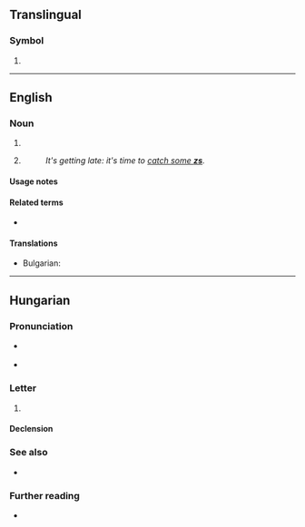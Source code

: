 {{also|Zs|ZS|zS|z's|Z's}}
==Translingual==

===Symbol===
{{mul-symbol}}

# {{SI-unit-abb|zepto|second|[[time]]}}

----

==English==

===Noun===
{{en-plural noun}}

# {{plural of|en|z}}
# {{alternative form of|en|z's|nodot=1}} {{gloss|sleep}}
#: ''It's getting late: it's time to [[catch some zs|catch some '''zs''']].''

====Usage notes====
{{U:en:plurals of letters}}

====Related terms====
* {{l|en|zzzs}}

====Translations====
{{trans-top|slang: sleep}}
* Bulgarian: {{t+|bg|сън|m}}
{{trans-mid}}
{{trans-bottom}}

----

==Hungarian==

===Pronunciation===
* {{sense|phoneme}} {{hu-IPA}}
* {{sense|letter name}} {{hu-IPA|zsé}}

===Letter===
{{hu-letter|upper=Zs|lower=zs}}

# {{Latn-def|hu|letter|40|zsé}}

====Declension====
{{hu-infl-nom|zs-|e}}{{hu-pos-tek|zs-}}

===See also===
* {{list:Latin script letters/hu}}

===Further reading===
* {{R:ErtSz}}